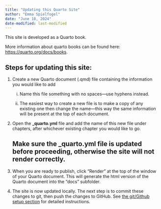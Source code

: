 ```yaml
---
title: "Updating this Quarto Site"
author: "Emma Spielfogel"
date: "June 18, 2024"
date-modified: last-modified
---
```


This site is developed as a Quarto book.

More information about quarto books can be found here: <https://quarto.org/docs/books>.

## Steps for updating this site:

1.  Create a new Quarto document (.qmd) file containing the information you would like to add

    i.  Name this file something with no spaces---use hyphens instead.

    ii. The easiest way to create a new file is to make a copy of any existing one then change the name---this way the same information will be present at the top of each document.

2.  Open the **\_quarto.yml** file and add the name of this new file under chapters, after whichever existing chapter you would like to go.

    ::: {.callout-important appearance="simple"}
    ## Make sure the \_quarto.yml file is updated before proceeding, otherwise the site will not render correctly.
    :::

3.  When you are ready to publish, click "Render" at the top of the window of your Quarto document. This will generate the html version of the Quarto document into the "docs" subfolder.

4.  The site is now updated locally. The next step is to commit these changes to git, then push the changes to GitHub. See [the git/Github setup section](rstudio-setup.qmd#To%20add%20new%20files%20to%20a%20git%20repo%20then%20push%20to%20GitHub:) for detailed instructions.
